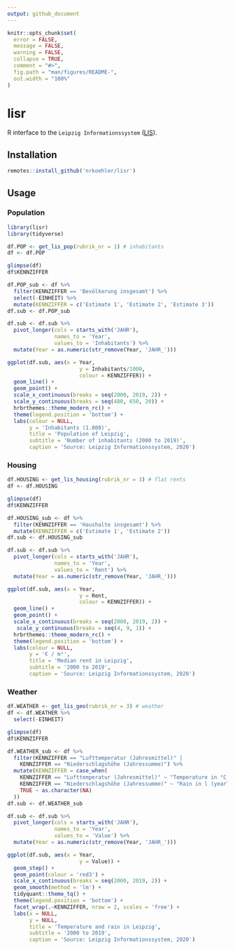 ```yaml
---
output: github_document
---
```


<!-- README.md is generated from README.Rmd. Please edit that file -->

```r
knitr::opts_chunk$set(
  error = FALSE,
  message = FALSE,
  warning = FALSE,
  collapse = TRUE,
  comment = "#>",
  fig.path = "man/figures/README-",
  out.width = "100%"
)
```

# lisr

<!-- badges: start -->

<!-- badges: end -->

R interface to the `Leipzig Informationssystem` ([LIS](https://statistik.leipzig.de/statserv/servod.aspx)).

## Installation

```r
remotes::install_github('nrkoehler/lisr')
```


## Usage

### Population

```r
library(lisr)
library(tidyverse)

df.POP <- get_lis_pop(rubrik_nr = 1) # inhabitants
df <- df.POP

```


```r
glimpse(df)
df$KENNZIFFER
```


```r
df.POP_sub <- df %>% 
  filter(KENNZIFFER == 'Bevölkerung insgesamt') %>% 
  select(-EINHEIT) %>% 
  mutate(KENNZIFFER = c('Estimate 1', 'Estimate 2', 'Estimate 3'))
df.sub <- df.POP_sub
```

```r
df.sub <- df.sub %>% 
  pivot_longer(cols = starts_with('JAHR'),
               names_to = 'Year',
               values_to = 'Inhabitants') %>% 
  mutate(Year = as.numeric(str_remove(Year, 'JAHR_')))
```


```r
ggplot(df.sub, aes(x = Year, 
                       y = Inhabitants/1000,
                       colour = KENNZIFFER)) +
  geom_line() +
  geom_point() +
  scale_x_continuous(breaks = seq(2000, 2019, 2)) +
  scale_y_continuous(breaks = seq(480, 650, 20)) +
  hrbrthemes::theme_modern_rc() +
  theme(legend.position = 'bottom') +
  labs(colour = NULL,
       y = 'Inhabitants (1.000)',
       title = 'Population of Leipzig',
       subtitle = 'Number of inhabitants (2000 to 2019)',
       caption = 'Source: Leipzig Informationssystem, 2020')
```

### Housing

```r
df.HOUSING <- get_lis_housing(rubrik_nr = 3) # flat rents
df <- df.HOUSING
```

```r
glimpse(df)
df$KENNZIFFER
```


```r
df.HOUSING_sub <- df %>% 
  filter(KENNZIFFER == 'Haushalte insgesamt') %>% 
  mutate(KENNZIFFER = c('Estimate 1', 'Estimate 2'))
df.sub <- df.HOUSING_sub  
```

```r
df.sub <- df.sub %>% 
  pivot_longer(cols = starts_with('JAHR'),
               names_to = 'Year',
               values_to = 'Rent') %>% 
  mutate(Year = as.numeric(str_remove(Year, 'JAHR_')))
```


```r
ggplot(df.sub, aes(x = Year, 
                       y = Rent,
                       colour = KENNZIFFER)) +
  geom_line() +
  geom_point() +
  scale_x_continuous(breaks = seq(2000, 2019, 2)) +
   scale_y_continuous(breaks = seq(4, 9, 1)) +
  hrbrthemes::theme_modern_rc() +
  theme(legend.position = 'bottom') +
  labs(colour = NULL,
       y = '€ / m²',
       title = 'Median rent in Leipzig',
       subtitle = '2000 to 2019',
       caption = 'Source: Leipzig Informationssystem, 2020')
```


### Weather

```r
df.WEATHER <- get_lis_geo(rubrik_nr = 3) # weather
df <- df.WEATHER %>% 
  select(-EINHEIT)
```

```r
glimpse(df)
df$KENNZIFFER
```


```r
df.WEATHER_sub <- df %>%
  filter(KENNZIFFER == "Lufttemperatur (Jahresmittel)" |
    KENNZIFFER == "Niederschlagshöhe (Jahressumme)") %>%
  mutate(KENNZIFFER = case_when(
    KENNZIFFER == "Lufttemperatur (Jahresmittel)" ~ "Temperature in °C (yearly mean)",
    KENNZIFFER == "Niederschlagshöhe (Jahressumme)" ~ "Rain in l (yearly sum)",
    TRUE ~ as.character(NA)
  ))
df.sub <- df.WEATHER_sub  
```

```r
df.sub <- df.sub %>% 
  pivot_longer(cols = starts_with('JAHR'),
               names_to = 'Year',
               values_to = 'Value') %>% 
  mutate(Year = as.numeric(str_remove(Year, 'JAHR_')))
```


```r
ggplot(df.sub, aes(x = Year, 
                       y = Value)) +
  geom_step() +
  geom_point(colour = 'red3') +
  scale_x_continuous(breaks = seq(2000, 2019, 2)) +
  geom_smooth(method = 'lm') +
  tidyquant::theme_tq() +
  theme(legend.position = 'bottom') +
  facet_wrap(.~KENNZIFFER, nrow = 2, scales = 'free') +
  labs(x = NULL,
       y = NULL,
       title = 'Temperature and rain in Leipzig',
       subtitle = '2000 to 2019',
       caption = 'Source: Leipzig Informationssystem, 2020')
```
